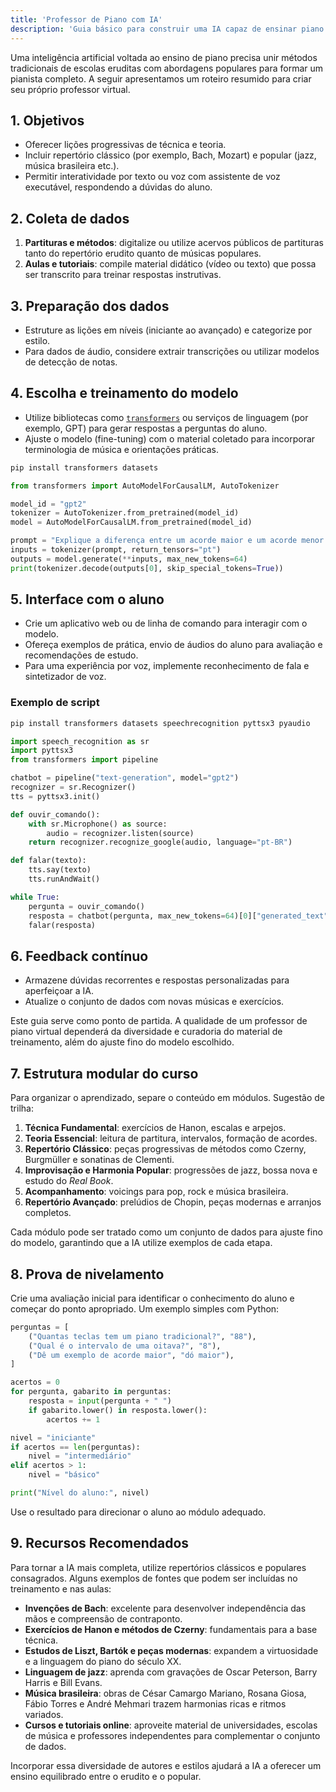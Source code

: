 ```yaml
---
title: 'Professor de Piano com IA'
description: 'Guia básico para construir uma IA capaz de ensinar piano com repertório clássico e popular'
---
```


Uma inteligência artificial voltada ao ensino de piano precisa unir métodos tradicionais de escolas eruditas com abordagens populares para formar um pianista completo. A seguir apresentamos um roteiro resumido para criar seu próprio professor virtual.

## 1. Objetivos

- Oferecer lições progressivas de técnica e teoria.
- Incluir repertório clássico (por exemplo, Bach, Mozart) e popular (jazz, música brasileira etc.).
- Permitir interatividade por texto ou voz com assistente de voz executável, respondendo a dúvidas do aluno.

## 2. Coleta de dados

1. **Partituras e métodos**: digitalize ou utilize acervos públicos de partituras tanto do repertório erudito quanto de músicas populares.
2. **Aulas e tutoriais**: compile material didático (vídeo ou texto) que possa ser transcrito para treinar respostas instrutivas.

## 3. Preparação dos dados

- Estruture as lições em níveis (iniciante ao avançado) e categorize por estilo.
- Para dados de áudio, considere extrair transcrições ou utilizar modelos de detecção de notas.

## 4. Escolha e treinamento do modelo

- Utilize bibliotecas como [`transformers`](https://huggingface.co/docs/transformers) ou serviços de linguagem (por exemplo, GPT) para gerar respostas a perguntas do aluno.
- Ajuste o modelo (fine-tuning) com o material coletado para incorporar terminologia de música e orientações práticas.

```bash
pip install transformers datasets
```

```python
from transformers import AutoModelForCausalLM, AutoTokenizer

model_id = "gpt2"
tokenizer = AutoTokenizer.from_pretrained(model_id)
model = AutoModelForCausalLM.from_pretrained(model_id)

prompt = "Explique a diferença entre um acorde maior e um acorde menor no piano."
inputs = tokenizer(prompt, return_tensors="pt")
outputs = model.generate(**inputs, max_new_tokens=64)
print(tokenizer.decode(outputs[0], skip_special_tokens=True))
```

## 5. Interface com o aluno

- Crie um aplicativo web ou de linha de comando para interagir com o modelo.
- Ofereça exemplos de prática, envio de áudios do aluno para avaliação e recomendações de estudo.
- Para uma experiência por voz, implemente reconhecimento de fala e sintetizador de voz.

### Exemplo de script

```bash
pip install transformers datasets speechrecognition pyttsx3 pyaudio
```

```python
import speech_recognition as sr
import pyttsx3
from transformers import pipeline

chatbot = pipeline("text-generation", model="gpt2")
recognizer = sr.Recognizer()
tts = pyttsx3.init()

def ouvir_comando():
    with sr.Microphone() as source:
        audio = recognizer.listen(source)
    return recognizer.recognize_google(audio, language="pt-BR")

def falar(texto):
    tts.say(texto)
    tts.runAndWait()

while True:
    pergunta = ouvir_comando()
    resposta = chatbot(pergunta, max_new_tokens=64)[0]["generated_text"]
    falar(resposta)
```


## 6. Feedback contínuo

- Armazene dúvidas recorrentes e respostas personalizadas para aperfeiçoar a IA.
- Atualize o conjunto de dados com novas músicas e exercícios.

Este guia serve como ponto de partida. A qualidade de um professor de piano virtual dependerá da diversidade e curadoria do material de treinamento, além do ajuste fino do modelo escolhido.

## 7. Estrutura modular do curso

Para organizar o aprendizado, separe o conteúdo em módulos. Sugestão de trilha:

1. **Técnica Fundamental**: exercícios de Hanon, escalas e arpejos.
2. **Teoria Essencial**: leitura de partitura, intervalos, formação de acordes.
3. **Repertório Clássico**: peças progressivas de métodos como Czerny, Burgmüller e sonatinas de Clementi.
4. **Improvisação e Harmonia Popular**: progressões de jazz, bossa nova e estudo do *Real Book*.
5. **Acompanhamento**: voicings para pop, rock e música brasileira.
6. **Repertório Avançado**: prelúdios de Chopin, peças modernas e arranjos completos.

Cada módulo pode ser tratado como um conjunto de dados para ajuste fino do modelo, garantindo que a IA utilize exemplos de cada etapa.

## 8. Prova de nivelamento

Crie uma avaliação inicial para identificar o conhecimento do aluno e começar do ponto apropriado. Um exemplo simples com Python:

```python
perguntas = [
    ("Quantas teclas tem um piano tradicional?", "88"),
    ("Qual é o intervalo de uma oitava?", "8"),
    ("Dê um exemplo de acorde maior", "dó maior"),
]

acertos = 0
for pergunta, gabarito in perguntas:
    resposta = input(pergunta + " ")
    if gabarito.lower() in resposta.lower():
        acertos += 1

nivel = "iniciante"
if acertos == len(perguntas):
    nivel = "intermediário"
elif acertos > 1:
    nivel = "básico"

print("Nível do aluno:", nivel)
```

Use o resultado para direcionar o aluno ao módulo adequado.

## 9. Recursos Recomendados

Para tornar a IA mais completa, utilize repertórios clássicos e populares consagrados. Alguns exemplos de fontes que podem ser incluídas no treinamento e nas aulas:

- **Invenções de Bach**: excelente para desenvolver independência das mãos e compreensão de contraponto.
- **Exercícios de Hanon e métodos de Czerny**: fundamentais para a base técnica.
- **Estudos de Liszt, Bartók e peças modernas**: expandem a virtuosidade e a linguagem do piano do século XX.
- **Linguagem de jazz**: aprenda com gravações de Oscar Peterson, Barry Harris e Bill Evans.
- **Música brasileira**: obras de César Camargo Mariano, Rosana Giosa, Fábio Torres e André Mehmari trazem harmonias ricas e ritmos variados.
- **Cursos e tutoriais online**: aproveite material de universidades, escolas de música e professores independentes para complementar o conjunto de dados.

Incorporar essa diversidade de autores e estilos ajudará a IA a oferecer um ensino equilibrado entre o erudito e o popular.
